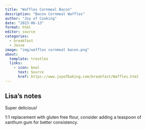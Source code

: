 ```yaml
---
title: "Waffles Cornmeal Bacon"
description: "Bacon Cornmeal Waffles"
author: "Joy of Cooking"
date: "2023-06-13"
format: html
editor: source
categories:
  - breakfast
  - Jesse
image: "img/waffles cornmeal bacon.png"
about:
  template: trestles
  links:
    - icon: bowl
      text: Source
      href: https://www.joyofbaking.com/breakfast/Waffles.html
---
```


## Lisa's notes

Super delicious!

1:1 replacement with gluten free flour, consider adding a teaspoon of xanthum gum for better consistency. 
